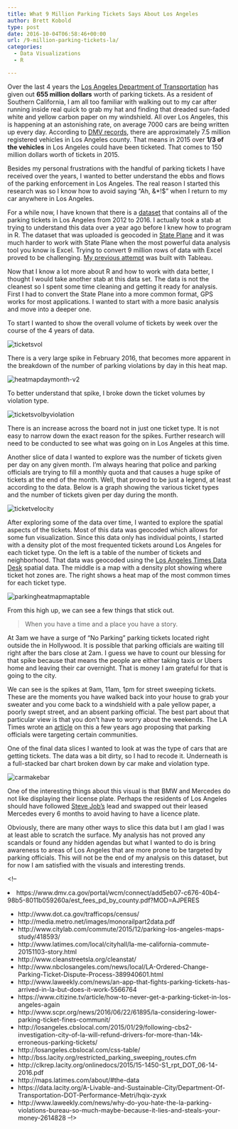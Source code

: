 ```yaml
---
title: What 9 Million Parking Tickets Says About Los Angeles
author: Brett Kobold
type: post
date: 2016-10-04T06:58:46+00:00
url: /9-million-parking-tickets-la/
categories:
  - Data Visualizations
  - R

---
```

Over the last 4 years the [Los Angeles Department of Transportation][1] has given out **655 million dollars** worth of parking tickets. As a resident of Southern California, I am all too familiar with walking out to my car after running inside real quick to grab my hat and finding that dreaded sun-faded white and yellow carbon paper on my windshield. All over Los Angeles, this is happening at an astonishing rate, on average 7000 cars are being written up every day. According to <a href="https://www.dmv.ca.gov/portal/wcm/connect/add5eb07-c676-40b4-98b5-8011b059260a/est_fees_pd_by_county.pdf?MOD=AJPERES" target="_blank">DMV records</a>, there are approximately 7.5 million registered vehicles in Los Angeles county. That means in 2015 over **1/3 of the vehicles** in Los Angeles could have been ticketed. That comes to 150 million dollars worth of tickets in 2015.

Besides my personal frustrations with the handful of parking tickets I have received over the years, I wanted to better understand the ebbs and flows of the parking enforcement in Los Angeles. The real reason I started this research was so I know how to avoid saying “Ah, &*!$” when I return to my car anywhere in Los Angeles.

For a while now, I have known that there is a <a href="https://data.lacity.org/A-Well-Run-City/Parking-Citations/t4h6-r362/data" target="_blank">dataset</a> that contains all of the parking tickets in Los Angeles from 2012 to 2016. I actually took a stab at trying to understand this data over a year ago before I knew how to program in R. The dataset that was uploaded is geocoded in <a href="https://en.wikipedia.org/wiki/State_Plane_Coordinate_System" target="_blank">State Plane</a> and it was much harder to work with State Plane when the most powerful data analysis tool you know is Excel. Trying to convert 9 million rows of data with Excel proved to be challenging. <a href="https://public.tableau.com/profile/brett.kobold#!/vizhome/LACitationParkingDashboard/la_parking_tickets" target="_blank">My previous attempt</a> was built with Tableau.

Now that I know a lot more about R and how to work with data better, I thought I would take another stab at this data set. The data is not the cleanest so I spent some time cleaning and getting it ready for analysis. First I had to convert the State Plane into a more common format, GPS works for most applications. I wanted to start with a more basic analysis and move into a deeper one.

To start I wanted to show the overall volume of tickets by week over the course of the 4 years of data.

<img src="http://www.brettrics.com/wp-content/uploads/2016/10/ticketsVol.svg" alt="ticketsvol" class="aligncenter size-full wp-image-259" />

There is a very large spike in February 2016, that becomes more apparent in the breakdown of the number of parking violations by day in this heat map.

<img src="http://www.brettrics.com/wp-content/uploads/2016/10/heatMapDayMonth-v2.svg" alt="heatmapdaymonth-v2" class="aligncenter size-full wp-image-263" />

To better understand that spike, I broke down the ticket volumes by violation type.

<img src="http://www.brettrics.com/wp-content/uploads/2016/10/ticketsVolByViolation.svg" alt="ticketsvolbyviolation" class="aligncenter size-full wp-image-260" />

There is an increase across the board not in just one ticket type. It is not easy to narrow down the exact reason for the spikes. Further research will need to be conducted to see what was going on in Los Angeles at this time.

Another slice of data I wanted to explore was the number of tickets given per day on any given month. I&#8217;m always hearing that police and parking officials are trying to fill a monthly quota and that causes a huge spike of tickets at the end of the month. Well, that proved to be just a legend, at least according to the data. Below is a graph showing the various ticket types and the number of tickets given per day during the month.

<img src="http://www.brettrics.com/wp-content/uploads/2016/10/ticketVelocity.svg" alt="ticketvelocity" class="aligncenter size-full wp-image-261" />

After exploring some of the data over time, I wanted to explore the spatial aspects of the tickets. Most of this data was geocoded which allows for some fun visualization. Since this data only has individual points, I started with a density plot of the most frequented tickets around Los Angeles for each ticket type. On the left is a table of the number of tickets and neighborhood. That data was geocoded using the <a href="http://maps.latimes.com/about/#the-data" target="_blank">Los Angeles Times Data Desk</a> spatial data. The middle is a map with a density plot showing where ticket hot zones are. The right shows a heat map of the most common times for each ticket type. 

<img src="http://www.brettrics.com/wp-content/uploads/2016/10/parkingHeatMapMapTable.svg" alt="parkingheatmapmaptable" class="aligncenter size-full wp-image-258" />

From this high up, we can see a few things that stick out.

> When you have a time and a place you have a story.

At 3am we have a surge of &#8220;No Parking&#8221; parking tickets located right outside the in Hollywood. It is possible that parking officials are waiting till right after the bars close at 2am. I guess we have to count our blessing for that spike because that means the people are either taking taxis or Ubers home and leaving their car overnight. That is money I am grateful for that is going to the city.

We can see is the spikes at 9am, 11am, 1pm for street sweeping tickets. These are the moments you have walked back into your house to grab your sweater and you come back to a windshield with a pale yellow paper, a poorly swept street, and an absent parking official. The best part about that particular view is that you don&#8217;t have to worry about the weekends. The LA Times wrote an [article][2] on this a few years ago proposing that parking officials were targeting certain communities.

One of the final data slices I wanted to look at was the type of cars that are getting tickets. The data was a bit dirty, so I had to recode it. Underneath is a full-stacked bar chart broken down by car make and violation type. 

<img src="http://www.brettrics.com/wp-content/uploads/2016/10/carMakeBar.svg" alt="carmakebar" class="aligncenter size-full wp-image-256" />

One of the interesting things about this visual is that BMW and Mercedes do not like displaying their license plate. Perhaps the residents of Los Angeles should have followed <a href="http://www.itwire.com/it-people-news/enterprise/50649-the-truth-about-steve-jobs-number-plate" target="_blank">Steve Job&#8217;s</a> lead and swapped out their leased Mercedes every 6 months to avoid having to have a licence plate. 

Obviously, there are many other ways to slice this data but I am glad I was at least able to scratch the surface. My analysis has not proved any scandals or found any hidden agendas but what I wanted to do is bring awareness to areas of Los Angeles that are more prone to be targeted by parking officials. This will not be the end of my analysis on this dataset, but for now I am satisfied with the visuals and interesting trends. 

<!--


<li>https://www.dmv.ca.gov/portal/wcm/connect/add5eb07-c676-40b4-98b5-8011b059260a/est\_fees\_pd\_by\_county.pdf?MOD=AJPERES</li> 

  * http://www.dot.ca.gov/trafficops/census/
  * http://media.metro.net/images/monorailpart2data.pdf
  * http://www.citylab.com/commute/2015/12/parking-los-angeles-maps-study/418593/
  * http://www.latimes.com/local/cityhall/la-me-california-commute-20151103-story.html
  * http://www.cleanstreetsla.org/cleanstat/
  * http://www.nbclosangeles.com/news/local/LA-Ordered-Change-Parking-Ticket-Dispute-Process-389940601.html
  * http://www.laweekly.com/news/an-app-that-fights-parking-tickets-has-arrived-in-la-but-does-it-work-5566764
  * https://www.citizine.tv/article/how-to-never-get-a-parking-ticket-in-los-angeles-again
  * http://www.scpr.org/news/2016/06/22/61895/la-considering-lower-parking-ticket-fines-communit/
  * http://losangeles.cbslocal.com/2015/01/29/following-cbs2-investigation-city-of-la-will-refund-drivers-for-more-than-14k-erroneous-parking-tickets/
  * http://losangeles.cbslocal.com/css-table/
  * http://bss.lacity.org/restricted\_parking\_sweeping_routes.cfm
  * http://clkrep.lacity.org/onlinedocs/2015/15-1450-S1\_rpt\_DOT_06-14-2016.pdf
  * http://maps.latimes.com/about/#the-data
  * https://data.lacity.org/A-Livable-and-Sustainable-City/Department-Of-Transportation-DOT-Performance-Metri/hqix-zyxk
  * http://www.laweekly.com/news/why-do-you-hate-the-la-parking-violations-bureau-so-much-maybe-because-it-lies-and-steals-your-money-2614828 --!>

 [1]: http://ladot.lacity.org/what-we-do/parking/parking-enforcement
 [2]: http://www.latimes.com/local/california/la-me-parking-tix-20141230-story.html